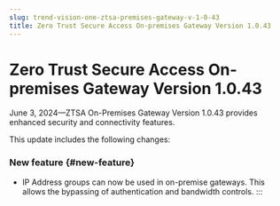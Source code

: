 ```yaml
---
slug: trend-vision-one-ztsa-premises-gateway-v-1-0-43
title: Zero Trust Secure Access On-premises Gateway Version 1.0.43
---
```

# Zero Trust Secure Access On-premises Gateway Version 1.0.43

June 3, 2024—ZTSA On-Premises Gateway Version 1.0.43 provides enhanced security and connectivity features.

This update includes the following changes:

### New feature {#new-feature}

- IP Address groups can now be used in on-premise gateways. This allows the bypassing of authentication and bandwidth controls.
:::
